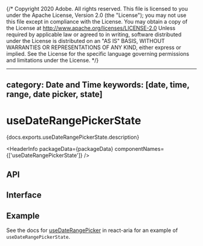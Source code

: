 {/* Copyright 2020 Adobe. All rights reserved.
This file is licensed to you under the Apache License, Version 2.0 (the "License");
you may not use this file except in compliance with the License. You may obtain a copy
of the License at http://www.apache.org/licenses/LICENSE-2.0
Unless required by applicable law or agreed to in writing, software distributed under
the License is distributed on an "AS IS" BASIS, WITHOUT WARRANTIES OR REPRESENTATIONS
OF ANY KIND, either express or implied. See the License for the specific language
governing permissions and limitations under the License. */}



---
category: Date and Time
keywords: [date, time, range, date picker, state]
---

# useDateRangePickerState

<PageDescription>{docs.exports.useDateRangePickerState.description}</PageDescription>

<HeaderInfo
  packageData={packageData}
  componentNames={['useDateRangePickerState']} />

## API

<FunctionAPI function={docs.exports.useDateRangePickerState} links={docs.links} />

## Interface

<ClassAPI links={docs.links} class={docs.links[docs.exports.useDateRangePickerState.return.id]} />

## Example

See the docs for [useDateRangePicker](/react-aria/useDateRangePicker.html) in react-aria for an example of `useDateRangePickerState`.
